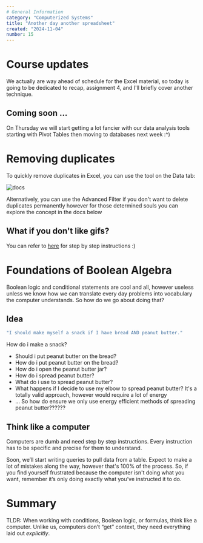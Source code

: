```yaml
---
# General Information
category: "Computerized Systems"
title: "Another day another spreadsheet"
created: "2024-11-04"
number: 15
---
```


# Course updates

We actually are way ahead of schedule for the Excel material, so today is going to be dedicated to recap, assignment 4, and I'll briefly cover another technique.

## Coming soon ...

On Thursday we will start getting a lot fancier with our data analysis tools starting with Pivot Tables then moving to databases next week :^)

# Removing duplicates

To quickly remove duplicates in Excel, you can use the tool on the Data tab:

![docs](./assets/remove.gif)

Alternatively, you can use the Advanced Filter if you don't want to delete duplicates permanently however for those determined souls you can explore the concept in the docs below

## What if you don't like gifs?

You can refer to [here](https://www.excel-easy.com/examples/remove-duplicates.html) for step by step instructions :)

# Foundations of Boolean Algebra

Boolean logic and conditional statements are cool and all, however useless unless we know how we can translate every day problems into vocabulary the computer understands. So how do we go about doing that?

## Idea

```cs
"I should make myself a snack if I have bread AND peanut butter."
```

How do i make a snack?

- Should i put peanut butter on the bread?
- How do i put peanut butter on the bread?
- How do i open the peanut butter jar?
- How do i spread peanut butter?
- What do i use to spread peanut butter?
- What happens if I decide to use my elbow to spread peanut butter? It's a totally valid approach, however would require a lot of energy
- ... So how do ensure we only use energy efficient methods of spreading peanut butter??????

## Think like a computer

Computers are dumb and need step by step instructions. Every instruction has to be specific and precise for them to understand.

Soon, we’ll start writing queries to pull data from a table. Expect to make a lot of mistakes along the way, however that's 100% of the process. So, if you find yourself frustrated because the computer isn't doing what you want, remember it’s only doing exactly what you’ve instructed it to do.

# Summary

TLDR: When working with conditions, Boolean logic, or formulas, think like a computer. Unlike us, computers don’t “get” context, they need everything laid out _explicitly_.
